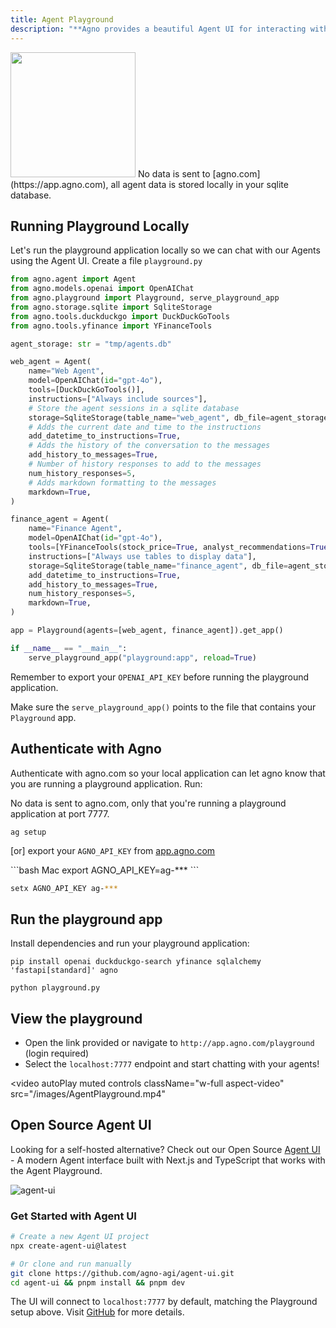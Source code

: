 ```yaml
---
title: Agent Playground
description: "**Agno provides a beautiful Agent UI for interacting with your agents.**"
---
```


<Frame caption="Agent Playground">
  <img
    height="200"
    src="/images/agent_playground.png"
    style={{ borderRadius: '8px' }}
  />
</Frame>

<Note>
No data is sent to [agno.com](https://app.agno.com), all agent data is stored locally in your sqlite database.
</Note>

## Running Playground Locally

Let's run the playground application locally so we can chat with our Agents using the Agent UI. Create a file `playground.py`

```python playground.py
from agno.agent import Agent
from agno.models.openai import OpenAIChat
from agno.playground import Playground, serve_playground_app
from agno.storage.sqlite import SqliteStorage
from agno.tools.duckduckgo import DuckDuckGoTools
from agno.tools.yfinance import YFinanceTools

agent_storage: str = "tmp/agents.db"

web_agent = Agent(
    name="Web Agent",
    model=OpenAIChat(id="gpt-4o"),
    tools=[DuckDuckGoTools()],
    instructions=["Always include sources"],
    # Store the agent sessions in a sqlite database
    storage=SqliteStorage(table_name="web_agent", db_file=agent_storage),
    # Adds the current date and time to the instructions
    add_datetime_to_instructions=True,
    # Adds the history of the conversation to the messages
    add_history_to_messages=True,
    # Number of history responses to add to the messages
    num_history_responses=5,
    # Adds markdown formatting to the messages
    markdown=True,
)

finance_agent = Agent(
    name="Finance Agent",
    model=OpenAIChat(id="gpt-4o"),
    tools=[YFinanceTools(stock_price=True, analyst_recommendations=True, company_info=True, company_news=True)],
    instructions=["Always use tables to display data"],
    storage=SqliteStorage(table_name="finance_agent", db_file=agent_storage),
    add_datetime_to_instructions=True,
    add_history_to_messages=True,
    num_history_responses=5,
    markdown=True,
)

app = Playground(agents=[web_agent, finance_agent]).get_app()

if __name__ == "__main__":
    serve_playground_app("playground:app", reload=True)
```

Remember to export your `OPENAI_API_KEY` before running the playground application.

<Tip>Make sure the `serve_playground_app()` points to the file that contains your `Playground` app.</Tip>

## Authenticate with Agno

Authenticate with agno.com so your local application can let agno know that you are running a playground application. Run:

<Note>
No data is sent to agno.com, only that you're running a playground application at port 7777.
</Note>

```shell
ag setup
```

[or] export your `AGNO_API_KEY` from [app.agno.com](https://app.agno.com/settings)

<CodeGroup>
```bash Mac
export AGNO_API_KEY=ag-***
```

```bash Windows
setx AGNO_API_KEY ag-***
```
</CodeGroup>


## Run the playground app

Install dependencies and run your playground application:

```shell
pip install openai duckduckgo-search yfinance sqlalchemy 'fastapi[standard]' agno

python playground.py
```

## View the playground

- Open the link provided or navigate to `http://app.agno.com/playground` (login required)
- Select the `localhost:7777` endpoint and start chatting with your agents!

<video
  autoPlay
  muted
  controls
  className="w-full aspect-video"
  src="/images/AgentPlayground.mp4"
></video>

## Open Source Agent UI

Looking for a self-hosted alternative? Check out our Open Source [Agent UI](https://github.com/agno-agi/agent-ui) - A modern Agent interface built with Next.js and TypeScript that works with the Agent Playground.

<Frame caption="Agent UI Interface">
  <img
    src="/images/agent-ui.png"
    style={{ borderRadius: '10px', width: '100%', maxWidth: '800px' }}
    alt="agent-ui"
  />
</Frame>

### Get Started with Agent UI

```bash
# Create a new Agent UI project
npx create-agent-ui@latest

# Or clone and run manually
git clone https://github.com/agno-agi/agent-ui.git
cd agent-ui && pnpm install && pnpm dev
```

The UI will connect to `localhost:7777` by default, matching the Playground setup above. Visit [GitHub](https://github.com/agno-agi/agent-ui) for more details.